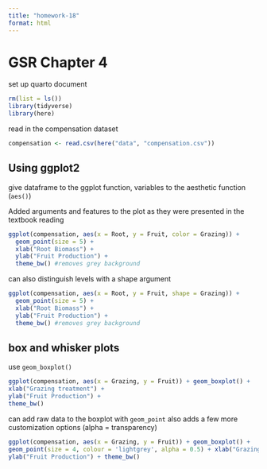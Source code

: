 ```yaml
---
title: "homework-18"
format: html
---
```


# GSR Chapter 4

set up quarto document

```r
rm(list = ls())
library(tidyverse)
library(here)
```

read in the compensation dataset

```r
compensation <- read.csv(here("data", "compensation.csv"))
```

## Using ggplot2

give dataframe to the ggplot function, variables to the aesthetic function (`aes()`)

Added arguments and features to the plot as they were presented in the textbook reading
```r
ggplot(compensation, aes(x = Root, y = Fruit, color = Grazing)) + 
  geom_point(size = 5) +
  xlab("Root Biomass") +
  ylab("Fruit Production") +
  theme_bw() #removes grey background

```

can also distinguish levels with a shape argument
```r
ggplot(compensation, aes(x = Root, y = Fruit, shape = Grazing)) + 
  geom_point(size = 5) +
  xlab("Root Biomass") +
  ylab("Fruit Production") +
  theme_bw() #removes grey background
```

## box and whisker plots

use `geom_boxplot()`
```r
ggplot(compensation, aes(x = Grazing, y = Fruit)) + geom_boxplot() +
xlab("Grazing treatment") +
ylab("Fruit Production") +
theme_bw()

```

can add raw data to the boxplot with `geom_point`
also adds a few more customization options (alpha = transparency)
```r
ggplot(compensation, aes(x = Grazing, y = Fruit)) + geom_boxplot() +
geom_point(size = 4, colour = 'lightgrey', alpha = 0.5) + xlab("Grazing treatment") +
ylab("Fruit Production") + theme_bw()

```

